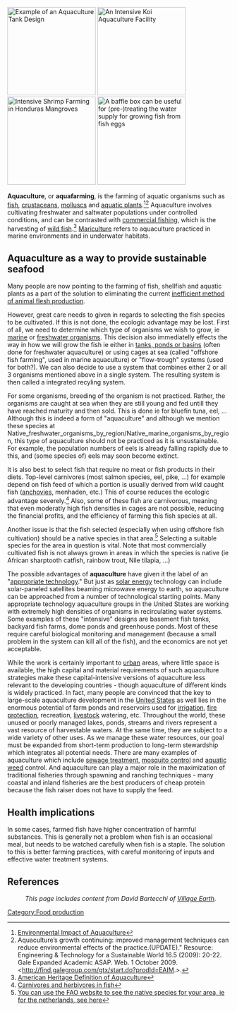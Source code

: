 [[Image:Aquaculture_tank_design.jpg|thumb|right|200px|Example of an Aquaculture Tank Design]]
[[Image:KOI_breeding_and_growing_facility.jpg|thumb|right|200px|An Intensive Koi Aquaculture Facility]]
[[Image:ShrimpFarming_Honduras.jpg|thumb|right|200px|Intensive Shrimp Farming in Honduras Mangroves]]
[[File:Small_scale_fish_hatchery.PNG|thumb|right|200px|A baffle box can be useful for (pre-)treating the water supply for growing fish from fish eggs]]

'''Aquaculture''', or '''aquafarming''', is the farming of aquatic organisms such as [[fish]], [[crustacean]]s, [[mollusc]]s and [[aquatic plant]]s.<ref>[http://www.providence.edu/polisci/students/aquaculture/EnvironmentalImpact.html Environmental Impact of Aquaculture]</ref><ref>Aquaculture’s growth continuing: improved management techniques can reduce environmental effects of the practice.(UPDATE)." Resource: Engineering & Technology for a Sustainable World 16.5 (2009): 20-22. Gale Expanded Academic ASAP. Web. 1 October 2009. <http://find.galegroup.com/‌gtx/‌start.do?prodId=EAIM.>.</ref> Aquaculture involves cultivating freshwater and saltwater populations under controlled conditions, and can be contrasted with [[commercial fishing]], which is the harvesting of [[wild fish]].<ref name="AmericanHeritageDef">[http://www.answers.com/topic/aquaculture American Heritage Definition of Aquaculture]</ref> [[Mariculture]] refers to aquaculture practiced in marine environments and in underwater habitats.

==Aquaculture as a way to provide sustainable seafood==
{{Main|Seafood}}
{{Main|Sustainable seafood}}
Many people are now pointing to the farming of fish, shellfish and aquatic plants as a part of the solution to eliminating the current [[Meat|inefficient method of animal flesh production]].

However, great care needs to given in regards to selecting the fish species to be cultivated. If this is not done, the ecologic advantage may be lost. First of all, we need to determine which type of organisms we wish to grow, ie [[Native_marine_organisms_by_region|marine]] or [[Native_freshwater_organisms_by_region|freshwater organisms]]. This decision also immediatelly effects the way in how we will grow the fish ie either in [[Sustainable fish farming|tanks, ponds or basins]] (often done for freshwater aquaculture) or using cages at sea (called "offshore fish farming", used in marine aquaculture) or "flow-trough" systems (used for both?). We can also decide to use a system that combines either 2 or all 3 organisms mentioned above in a single system. The resulting system is then called a integrated recyling system. {{w|Integrated_multi-trophic_aquaculture}}

For some organisms, breeding of the organism is not practiced. Rather, the organisms are caught at sea when they are still young and fed untill they have reached maturity and then sold. This is done ie for bluefin tuna, eel, ... Although this is indeed a form of "aquaculture" and although we mention these species at Native_freshwater_organisms_by_region/Native_marine_organisms_by_region, this type of aquaculture should not be practiced as it is unsustainable. For example, the population numbers of eels is already falling rapidly due to this, and (some species of) eels may soon become extinct. 

It is also best to select fish that require no meat or fish products in their diets. Top-level carnivores (most salmon species, eel, pike, ...) for example depend on fish feed of which a portion is usually derived from wild caught fish ([[anchovies]], menhaden, etc.) This of course reduces the ecologic advantage severely.<ref>[http://en.wikipedia.org/wiki/Fish_farming#Issues Carnivores and herbivores in fish]</ref> Also, some of these fish are carnivorous, meaning that even moderatly high fish densities in cages are not possible, reducing the financial profits, and the efficiency of farming this fish species at all.

Another issue is that the fish selected (especially when using offshore fish cultivation) should be a native species in that area.<ref>[http://www.fao.org/fishery/countrysector/naso_netherlands/en You can use the FAO website to see the native species for your area, ie for the netherlands, see here]</ref> Selecting a suitable species for the area in question is vital. Note that most commercially cultivated fish is not always grown in areas in which the species is native (ie African sharptooth catfish, rainbow trout, Nile tilapia, ...)

The possible advantages of '''aquaculture''' have given it the label of an "[[appropriate technology]]." But just as [[solar energy]] technology can include solar-paneled satellites beaming microwave energy to earth, so aquaculture can be approached from a number of technological starting points. Many appropriate technology aquaculture groups in the United States are working with extremely high densities of organisms in recirculating water systems. Some examples of these "intensive" designs are basement fish tanks, backyard fish farms, dome ponds and greenhouse ponds. Most of these require careful biological monitoring and management (because a small problem in the system can kill all of the fish), and the economics are not yet acceptable.

While the work is certainly important to [[urban]] areas, where little space is available, the high capital and material requirements of such aquaculture strategies make these capital-intensive versions of aquaculture less relevant to the developing countries - though aquaculture of different kinds is widely practiced. In fact, many people are convinced that the key to large-scale aquaculture development in the [[United States]] as well lies in the enormous potential of farm ponds and reservoirs used for [[irrigation]], [[fire protection]], recreation, [[livestock]] watering, etc. Throughout the world, these unused or poorly managed lakes, ponds, streams and rivers represent a vast resource of harvestable waters. At the same time, they are subject to a wide variety of other uses. As we manage these water resources, our goal must be expanded from short-term production to long-term stewardship which integrates all potential needs. There are many examples of aquaculture which include [[sewage treatment]], [[mosquito control]] and [[aquatic weed]] control. And aquaculture can play a major role in the maximization of traditional fisheries through spawning and ranching techniques - many coastal and inland fisheries are the best producers of cheap protein because the fish raiser does not have to supply the feed.

== Health implications ==
In some cases, farmed fish have higher concentration of harmful substances.{{fact}}{{expand}} This is generally not a problem when fish is an occasional meal, but needs to be watched carefully when fish is a staple. The solution to this is better farming practices, with careful monitoring of inputs and effective water treatment systems.

==References==
{{reflist}}

:''This page includes content from David Bartecchi of [[Village Earth]].''

[[Category:Food production]]